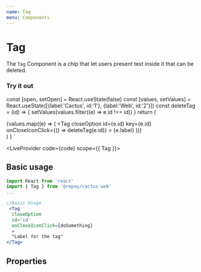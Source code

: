 ```yaml
---
name: Tag
menu: Components
---
```



# Tag

The `Tag` Component is a chip that let users present text inside it that can be deleted.

### Try it out

  const [open, setOpen] = React.useState(false)
  const [values, setValues] = React.useState([{label:'Cactus', id:'1'}, {label:'Web', id:'2'}])
  const deleteTag = (id) => {
      setValues(values.filter((e) => e.id !== id))
    }
    return (
      <div>
        {values.map((e) => (
          <Tag
            closeOption
            id={e.id}
            key={e.id}
            onCloseIconClick={() => deleteTag(e.id)}
          >
            {e.label}
          </Tag>
        ))}
      </div>
    )
    }
`

<LiveProvider code={code} scope={{ Tag }}>
  <LiveEditor style={livePreviewStyle} />
  <LiveError />
  <LivePreview />
</LiveProvider>

## Basic usage

```jsx
import React from 'react'
import { Tag } from '@repay/cactus-web'
...

//Basic Usage
 <Tag
  closeOption
  id='id'
  onCloseIconClick={doSomething}
  >
  "Label for the tag"
</Tag>
```

## Properties

<PropsTable of={Tag} />
